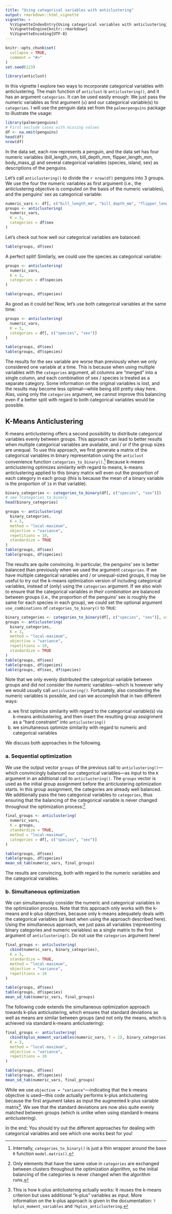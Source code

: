 ```yaml
---
title: "Using categorical variables with anticlustering"
output: rmarkdown::html_vignette
vignette: >
  %\VignetteIndexEntry{Using categorical variables with anticlustering}
  %\VignetteEngine{knitr::rmarkdown}
  %\VignetteEncoding{UTF-8}
---
```


```r
knitr::opts_chunk$set(
  collapse = TRUE,
  comment = "#>"
)
set.seed(123)
```

```r
library(anticlust)
```

In this vignette I explore two ways to incorporate categorical variables with anticlustering. The main function of `anticlust` is `anticlustering()`, and it has an argument `categories`. It can be used easily enough: We just pass the numeric variables as first argument (`x`) and our categorical variable(s) to `categories`. I will use the penguin data set from the `palmerpenguins` package to illustrate the usage: 

```r
library(palmerpenguins)
# First exclude cases with missing values
df <- na.omit(penguins)
head(df)
nrow(df)
```

In the data set, each row represents a penguin, and the data set has four numeric variables (bill_length_mm, bill_depth_mm, flipper_length_mm, body_mass_g) and several categorical variables (species, island, sex) as descriptions of the penguins.

Let's call `anticlustering()` to divide the `r nrow(df)` penguins into 3 groups. We use the four the numeric variables as first argument (i.e., the anticlustering objective is computed on the basis of the numeric variables), and the penguins' sex as categorical variable:

```r
numeric_vars <- df[, c("bill_length_mm", "bill_depth_mm", "flipper_length_mm", "body_mass_g")]
groups <- anticlustering(
  numeric_vars, 
  K = 3,
  categories = df$sex
)
```

Let's check out how well our categorical variables are balanced:

```r
table(groups, df$sex)
```

A perfect split! Similarly, we could use the species as categorical variable: 

```r
groups <- anticlustering(
  numeric_vars, 
  K = 3,
  categories = df$species
)

table(groups, df$species)
```

As good as it could be! Now, let's use both categorical variables at the same time:

```r
groups <- anticlustering(
  numeric_vars, 
  K = 3,
  categories = df[, c("species", "sex")]
)

table(groups, df$sex)
table(groups, df$species) 
```

The results for the sex variable are worse than previously when we only considered one variable at a time. This is because when using multiple variables with the `categories` argument, all columns are "merged" into a single column, and each combination of sex / species is treated as a separate category. Some information on the original variables is lost, and the results may become less optimal---while being still pretty okay here. Alas, using only the `categories` argument, we cannot improve this balancing even if a better split with regard to both categorical variables would be possible.

## K-Means Anticlustering

K-means anticlustering offers a second possibility to distribute categorical variables evenly between groups. This approach can lead to better results when multiple categorical variables are available, and / or if the group sizes are unequal. To use this approach, we first generate a matrix of the categorical variables in binary representation using the `anticlust` convenience function `categories_to_binary()`.[^modelmatrix] Because k-means anticlustering optimizes similarity with regard to means, k-means anticlustering applied to this binary matrix will even out the proportion of each category in each group (this is because the mean of a binary variable is the proportion of `1`s in that variable).

[^modelmatrix]: Internally, `categories_to_binary()` is just a thin wrapper around the base `R` function `model.matrix()`.

```r
binary_categories <- categories_to_binary(df[, c("species", "sex")])
# see ?categories_to_binary
head(binary_categories)
```

```r
groups <- anticlustering(
  binary_categories,
  K = 3,
  method = "local-maximum", 
  objective = "variance",
  repetitions = 10,
  standardize = TRUE
)
table(groups, df$sex)
table(groups, df$species)
```

The results are quite convincing. In particular, the penguins' sex is better balanced than previously when we used the argument `categories`. If we have multiple categorical variables and / or unequal-sized groups, it may be useful to try out the k-means optimization version of including categorical variables, instead of (only) using the `categories` argument. If we also wish to ensure that the categorical variables *in their combination* are balanced between groups (i.e., the proportion of the penguins' sex is roughly the same for each species in each group), we could set the optional argument `use_combinations` of `categories_to_binary()` to `TRUE`:


```r
binary_categories <- categories_to_binary(df[, c("species", "sex")], use_combinations = TRUE)
groups <- anticlustering(
  binary_categories,
  K = 3,
  method = "local-maximum", 
  objective = "variance",
  repetitions = 10,
  standardize = TRUE
)
table(groups, df$sex)
table(groups, df$species) 
table(groups, df$sex, df$species)
```

Note that we only evenly distributed the categorical variable between groups and did not consider the numeric variables---which is however why we would usually call `anticlustering()`. Fortunately, also considering the numeric variables is possible, and can we accomplish that in two different ways: 

(a) we first optimize similarity with regard to the categorical variable(s) via k-means anticlustering, and then insert the resulting group assignment as a "hard constraint" into `anticlustering()`
(b) we simultaneous optimize similarity with regard to numeric and categorical variables

We discuss both approaches in the following.

### a. Sequential optimization

We use the output vector `groups` of the previous call to `anticlustering()`---which convincingly balanced our categorical variables---as input to the `K` argument in an additional call to `anticlustering()`. The `groups` vector is used as the initial group assignment before the anticlustering optimization starts. In this group assignment, the categories are already well balanced. We additionally pass the two categorical variables to `categories`, thus ensuring that the balancing of the categorical variable is never changed throughout the optimization process:[^exchange]

[^exchange]: Only elements that have the same value in `categories` are exchanged between clusters throughout the optimization algorithm, so the initial balancing of the categories is never changed when the algorithm runs.

```r
final_groups <- anticlustering(
  numeric_vars,
  K = groups,
  standardize = TRUE,
  method = "local-maximum",
  categories = df[, c("species", "sex")]
)

table(groups, df$sex)
table(groups, df$species)
mean_sd_tab(numeric_vars, final_groups)
```

The results are convincing, both with regard to the numeric variables and the categorical variables. 

### b. Simultaneous optimization

We can simultaneously consider the numeric and categorical variables in the optimization process. Note that this approach only works with the k-means and k-plus objectives, because only k-means adequately deals with the categorical variables (at least when using the approach described here). 
Using the simultaneous approach, we just pass all variables (representing binary categories and numeric variables) as a single matrix to the first argument of `anticlustering()`. Do not use the `categories` argument here!

```r
final_groups <- anticlustering(
  cbind(numeric_vars, binary_categories),
  K = 3,
  standardize = TRUE,
  method = "local-maximum", 
  objective = "variance",
  repetitions = 10
)

table(groups, df$sex)
table(groups, df$species)
mean_sd_tab(numeric_vars, final_groups)
```

The following code extends the simultaneous optimization approach towards k-plus anticlustering, which ensures that standard deviations as well as means are similar between groups (and not only the means, which is achieved via standard k-means anticlustering):

```r
final_groups <- anticlustering(
  cbind(kplus_moment_variables(numeric_vars, T = 2), binary_categories),
  K = 3,
  method = "local-maximum", 
  objective = "variance", 
  repetitions = 10
)

table(groups, df$sex)
table(groups, df$species)
mean_sd_tab(numeric_vars, final_groups)
``` 

While we use `objective = "variance"`---indicating that the k-means objective is used---this code actually performs k-plus anticlustering because the first argument takes as input the augmented k-plus variable matrix[^kplus]. We see that the standard deviations are now also quite evenly matched between groups (which is unlike when using standard k-means anticlustering). 

[^kplus]: This is how k-plus anticlustering actually works: It reuses the k-means criterion but uses additional "k-plus" variables as input. More information on the k-plus approach is given in the documentation: `?kplus_moment_variables` and `?kplus_anticlustering`.

In the end: You should try out the different approaches for dealing with categorical variables and see which one works best for you!
